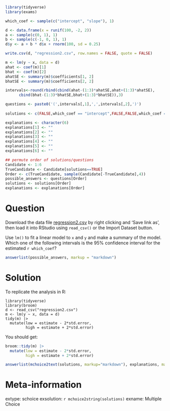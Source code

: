 ```r
library(tidyverse)
library(exams)

which_coef <- sample(c("intercept", "slope"), 1)

d <- data.frame(x = runif(100, -2, 2))
a <- sample(c(0, 1), 1)
b <- sample(c(-1, 0, 1), 1) 
d$y <- a + b * d$x + rnorm(100, sd = 0.25)

write.csv(d, "regression2.csv", row.names = FALSE, quote = FALSE)

m <- lm(y ~ x, data = d)
ahat <- coef(m)[1]
bhat <- coef(m)[2]
ahatSE <- summary(m)$coefficients[1, 2]
bhatSE <- summary(m)$coefficients[2, 2]

intervals<-round(rbind(cbind(ahat-(1:3)*ahatSE,ahat+(1:3)*ahatSE),
      cbind(bhat-(1:3)*bhatSE,bhat+(1:3)*bhatSE)),3)

questions <- paste0('(',intervals[,1],',',intervals[,2],')')
  
solutions <- c(FALSE,which_coef == "intercept",FALSE,FALSE,which_coef == "slope",FALSE)

explanations <- character(6)
explanations[1] <- ""
explanations[2] <- ""
explanations[3] <- ""
explanations[4] <- ""
explanations[5] <- ""
explanations[6] <- ""

## permute order of solutions/questions
Candidate <- 1:6
TrueCandidate <- Candidate[solutions==TRUE]
Order <- c(TrueCandidate, sample(Candidate[-TrueCandidate],4))
possible_answers <- questions[Order]
solutions <- solutions[Order]
explanations <- explanations[Order]  
```    

Question
========

Download the data file [regression2.csv](regression2.csv) by right clicking and 'Save link as', then load it into RStudio using `read_csv()` or the Import Dataset button.

Use `lm()` to fit a linear model to `x` and `y` and make a summary of the model. Which one of the following intervals is the 95% confidence interval for the estimated `r which_coef`?

```r
answerlist(possible_answers, markup = "markdown")
```

Solution
========

To replicate the analysis in R:

```
library(tidyverse)
library(broom)
d <- read_csv("regression2.csv")
m <- lm(y ~ x, data = d)
tidy(m) |>
  mutate(low = estimate - 2*std.error,
         high = estimate + 2*std.error)
```

You should get:

```r
broom::tidy(m) |>
  mutate(low = estimate - 2*std.error,
         high = estimate + 2*std.error)
```


```r
answerlist(mchoice2text(solutions, markup="markdown"), explanations, markup = "markdown")
```

Meta-information
================
extype: schoice
exsolution: `r mchoice2string(solutions)`
exname: Multiple Choice